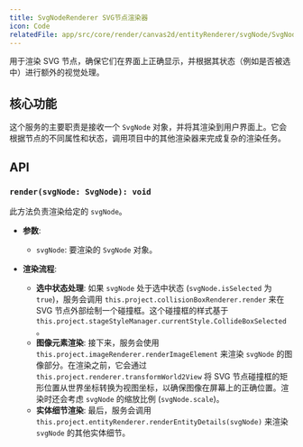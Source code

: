 ```yaml
---
title: SvgNodeRenderer SVG节点渲染器
icon: Code
relatedFile: app/src/core/render/canvas2d/entityRenderer/svgNode/SvgNodeRenderer.tsx
---
```


用于渲染 SVG 节点，确保它们在界面上正确显示，并根据其状态（例如是否被选中）进行额外的视觉处理。

## 核心功能

这个服务的主要职责是接收一个 `SvgNode` 对象，并将其渲染到用户界面上。它会根据节点的不同属性和状态，调用项目中的其他渲染器来完成复杂的渲染任务。

## API

### `render(svgNode: SvgNode): void`

此方法负责渲染给定的 `svgNode`。

- **参数**:
  - `svgNode`: 要渲染的 `SvgNode` 对象。

- **渲染流程**:
  - **选中状态处理**: 如果 `svgNode` 处于选中状态 (`svgNode.isSelected` 为 `true`)，服务会调用 `this.project.collisionBoxRenderer.render` 来在 SVG 节点外部绘制一个碰撞框。这个碰撞框的样式基于 `this.project.stageStyleManager.currentStyle.CollideBoxSelected`。
  - **图像元素渲染**: 接下来，服务会使用 `this.project.imageRenderer.renderImageElement` 来渲染 `svgNode` 的图像部分。在渲染之前，它会通过 `this.project.renderer.transformWorld2View` 将 SVG 节点碰撞框的矩形位置从世界坐标转换为视图坐标，以确保图像在屏幕上的正确位置。渲染时还会考虑 `svgNode` 的缩放比例 (`svgNode.scale`)。
  - **实体细节渲染**: 最后，服务会调用 `this.project.entityRenderer.renderEntityDetails(svgNode)` 来渲染 `svgNode` 的其他实体细节。
